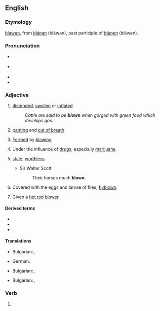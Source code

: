 ==English==

===Etymology===
{{etyl|enm|en}} [[blawen]], from {{etyl|ang|en}} [[blaƿan|bláƿan]] (bláwan), past participle of [[blaƿen|bláƿen]] (bláwen).

===Pronunciation===
* {{a|UK}} {{IPA|/bləʊn/|lang=en}}
* {{a|US}} {{IPA|/bloʊn/|lang=en}}
* {{audio|en-us-blown.ogg|Audio (US)|lang=en}}
* {{rhymes|əʊn|lang=en}}

===Adjective===
{{en-adj|-}}

# [[distended]], [[swollen]] or [[inflated]]
#: ''Cattle are said to be '''blown''' when gorged with green food which develops gas.''
# [[panting]] and [[out of breath]]
# {{lb|en|of glass}} [[form|Formed]] by [[blowing]]
# Under the influence of [[drug]]s, especially [[marijuana]].
# {{lb|en|obsolete}} [[stale]]; [[worthless]]
#* Sir Walter Scott
#*: Their horses much '''blown'''.
# Covered with the eggs and larvae of flies; [[flyblown]].
# {{lb|en|automotive}} Given a [[hot rod]] [[blower]]

====Derived terms====
* {{l|en|endblown}}
* {{l|en|full-blown}}
* {{l|en|sideblown}}

====Translations====
{{trans-top|[[distended]], [[swollen]] or [[inflated]]}}
* Bulgarian: {{t+|bg|подут}}, {{t+|bg|издут}}
{{trans-mid}}
* German: {{t|de|aufgebläht}}
{{trans-bottom}}

{{trans-top|[[panting]] and [[out of breath]]}}
* Bulgarian: , {{t+|bg|задъхан}}
{{trans-mid}}
{{trans-bottom}}

{{trans-top|(''glass'') [[formed]] by [[blowing]]}}
* Bulgarian: , {{t+|bg|издухан}}
{{trans-mid}}
{{trans-bottom}}

===Verb===
{{head|en|past participle|cat2=irregular past participles}}

# {{inflection of|blow||past|part|lang=en}}